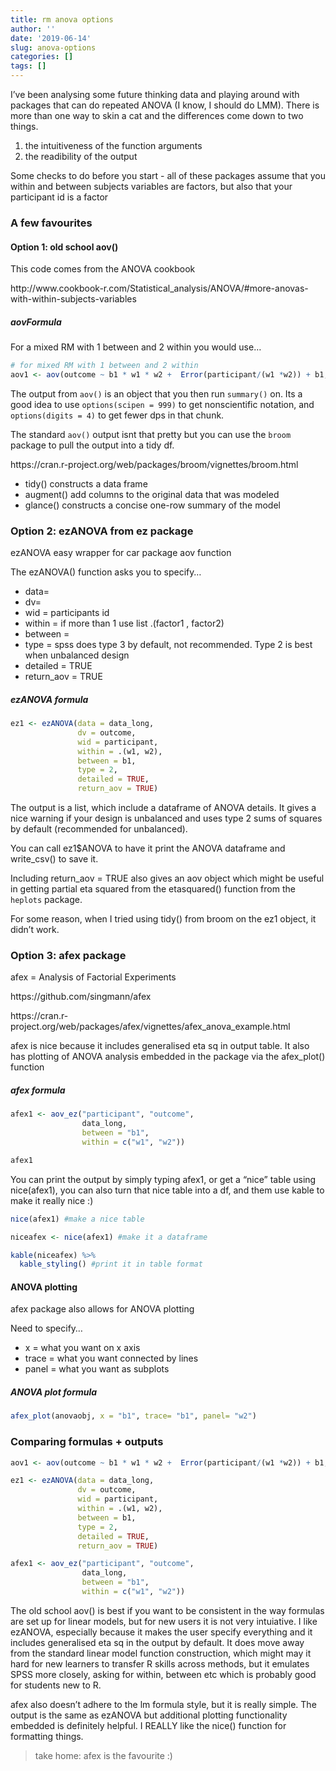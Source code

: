 ```yaml
---
title: rm anova options
author: ''
date: '2019-06-14'
slug: anova-options
categories: []
tags: []
---
```


I've been analysing some future thinking data and playing around with packages that can do repeated ANOVA (I know, I should do LMM). There is more than one way to skin a cat and the differences come down to two things. 

1.   the intuitiveness of the function arguments
2.   the readibility of the output 

Some checks to do before you start
- all of these packages assume that you within and between subjects variables are factors, but also that your participant id is a factor

### A few favourites

#### Option 1: old school aov()

This code comes from the ANOVA cookbook

http://www.cookbook-r.com/Statistical_analysis/ANOVA/#more-anovas-with-within-subjects-variables

##### aovFormula

For a mixed RM with 1 between and 2 within you would use...
```r
# for mixed RM with 1 between and 2 within
aov1 <- aov(outcome ~ b1 * w1 * w2 +  Error(participant/(w1 *w2)) + b1, data = data_long)
```


The output from `aov()` is an object that you then run `summary()` on. Its a good idea to use `options(scipen = 999)` to get nonscientific notation, and `options(digits = 4)` to get fewer dps in that chunk. 


The standard `aov()` output isnt that pretty but you can use the `broom` package to pull the output into a tidy df.

https://cran.r-project.org/web/packages/broom/vignettes/broom.html

- tidy() constructs a data frame 
- augment() add columns to the original data that was modeled
- glance() constructs a concise one-row summary of the model


### Option 2: ezANOVA from ez package

ezANOVA easy wrapper for car package aov function

The ezANOVA() function asks you to specify...

- data= 
- dv= 
- wid = participants id
- within = if more than 1 use list .(factor1 , factor2)
- between = 
- type = spss does type 3 by default, not recommended. Type 2 is best when unbalanced design
- detailed = TRUE
- return_aov = TRUE

##### ezANOVA formula
```r
ez1 <- ezANOVA(data = data_long, 
               dv = outcome, 
               wid = participant, 
               within = .(w1, w2), 
               between = b1, 
               type = 2, 
               detailed = TRUE, 
               return_aov = TRUE)
```

The output is a list, which include a dataframe of ANOVA details. It gives a nice warning if your design is unbalanced and uses type 2 sums of squares by default (recommended for unbalanced). 

You can call ez1$ANOVA to have it print the ANOVA dataframe and write_csv() to save it. 

Including return_aov = TRUE also gives an aov object which might be useful in getting partial eta squared from the etasquared() function from the `heplots` package.

For some reason, when I tried using tidy() from broom on the ez1 object, it didn't work.

### Option 3: afex package

afex = Analysis of Factorial Experiments

https://github.com/singmann/afex

https://cran.r-project.org/web/packages/afex/vignettes/afex_anova_example.html

afex is nice because it includes generalised eta sq in output table. It also has plotting of ANOVA analysis embedded in the package via the afex_plot() function

##### afex formula

```r
afex1 <- aov_ez("participant", "outcome", 
                data_long, 
                between = "b1", 
                within = c("w1", "w2"))

afex1
```

You can print the output by simply typing afex1, or get a "nice" table using nice(afex1), you can also turn that nice table into a df, and them use kable to make it really nice :)

```r
nice(afex1) #make a nice table

niceafex <- nice(afex1) #make it a dataframe

kable(niceafex) %>%
  kable_styling() #print it in table format
```

#### ANOVA plotting
afex package also allows for ANOVA plotting

Need to specify...

- x = what you want on x axis
- trace = what you want connected by lines
- panel = what you want as subplots

##### ANOVA plot formula 

```r
afex_plot(anovaobj, x = "b1", trace= "b1", panel= "w2")
```

### Comparing formulas + outputs

```r
aov1 <- aov(outcome ~ b1 * w1 * w2 +  Error(participant/(w1 *w2)) + b1, data = data_long)

ez1 <- ezANOVA(data = data_long, 
               dv = outcome, 
               wid = participant, 
               within = .(w1, w2), 
               between = b1, 
               type = 2, 
               detailed = TRUE, 
               return_aov = TRUE)

afex1 <- aov_ez("participant", "outcome", 
                data_long, 
                between = "b1", 
                within = c("w1", "w2"))


```


The old school aov() is best if you want to be consistent in the way formulas are set up for linear models, but for new users it is not very intuiative. I like ezANOVA, especially because it makes the user specify everything and it includes generalised eta sq in the output by default.  It does move away from the standard linear model function construction, which might may it hard for new learners to transfer R skills across methods, but it emulates SPSS more closely, asking for within, between etc which is probably good for students new to R. 

afex also doesn't adhere to the lm formula style, but it is really simple. The output is the same as ezANOVA but additional plotting functionality embedded is definitely helpful. I REALLY like the nice() function for formatting things. 

> take home: afex is the favourite :)
